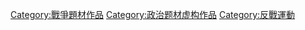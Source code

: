 [[Category:戰爭題材作品|Category:戰爭題材作品]]
[[Category:政治题材虚构作品‎|Category:政治题材虚构作品‎]]
[[Category:反戰運動|Category:反戰運動]]